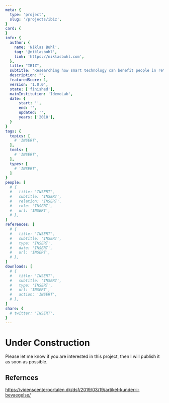 ```yaml
---
meta: {
  type: 'project',
  slug: '/projects/ibiz',
}
card: {
}
info: {
  author: {
    name: 'Niklas Buhl',
    tag: '@niklasbuhl',
    link: 'https://niklasbuhl.com',
  },
  title: "IBIZ",
  subtitle: "Researching how smart technology can benefit people in retail stores",
  description: "",
  featuredScore: 1,
  version: '1.0.0',
  state: ['finished'],
  mainInstitution: 'IdemoLab',
  date: {
      start: '',
      end: '',
      updated: '',
      years: ['2018'],
  }
}
tags: {
  topics: [
    # 'INSERT',
  ],
  tools: [
    # 'INSERT',
  ],
  types: [
    # 'INSERT',
  ]
}
people: [
  # {
  #   title: 'INSERT',
  #   subtitle: 'INSERT',
  #   relation: 'INSERT',
  #   role: 'INSERT',
  #   url: 'INSERT',
  # },
]
references: [
  # {
  #   title: 'INSERT',
  #   subtitle: 'INSERT',
  #   type: 'INSERT',
  #   date: 'INSERT',
  #   url: 'INSERT',
  # },
]
downloads: [
  # {
  #   title: 'INSERT',
  #   subtitle: 'INSERT',
  #   type: 'INSERT',
  #   url: 'INSERT',
  #   action: 'INSERT',
  # },
]
share: {
  # twitter: 'INSERT',
}
---
```

# Under Construction
Please let me know if you are interested in this project, then I will publish it as soon as possible.

## Refernces
https://videnscenterportalen.dk/dsf/2019/03/19/artikel-kunder-i-bevaegelse/
